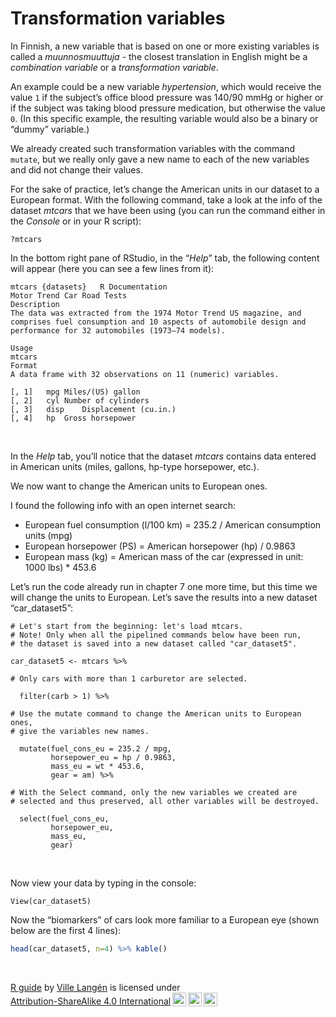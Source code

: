 # Transformation variables

In Finnish, a new variable that is based on one or more existing variables is called a *muunnosmuuttuja* - the closest translation in English might be a *combination variable* or a *transformation variable*.

An example could be a new variable *hypertension*, which would receive the value ```1``` if the subject's office blood pressure was 140/90 mmHg or higher or if the subject was taking blood pressure medication, but otherwise the value ```0```. (In this specific example, the resulting variable would also be a binary or "dummy" variable.)

We already created such transformation variables with the command ```mutate```, but we really only gave a new name to each of the new variables and did not change their values.

For the sake of practice, let's change the American units in our dataset to a European format. With the following command, take a look at the info of the dataset *mtcars* that we have been using (you can run the command either in the *Console* or in your R script):

``` ?mtcars ```

In the bottom right pane of RStudio, in the "*Help*" tab, the following content will appear (here you can see a few lines from it):

```
mtcars {datasets}	R Documentation
Motor Trend Car Road Tests
Description
The data was extracted from the 1974 Motor Trend US magazine, and comprises fuel consumption and 10 aspects of automobile design and performance for 32 automobiles (1973–74 models).

Usage
mtcars
Format
A data frame with 32 observations on 11 (numeric) variables.

[, 1]	mpg	Miles/(US) gallon
[, 2]	cyl	Number of cylinders
[, 3]	disp	Displacement (cu.in.)
[, 4]	hp	Gross horsepower
```

<br>

In the *Help* tab, you'll notice that the dataset *mtcars* contains data entered in American units (miles, gallons, hp-type horsepower, etc.).

We now want to change the American units to European ones.

I found the following info with an open internet search:

- European fuel consumption (l/100 km) = 235.2 / American consumption units (mpg)
- European horsepower (PS) = American horsepower (hp) / 0.9863
- European mass (kg) = American mass of the car (expressed in unit: 1000 lbs) * 453.6

Let's run the code already run in chapter 7 one more time, but this time we will change the units to European. Let's save the results into a new dataset "car_dataset5":


```
# Let's start from the beginning: let's load mtcars.
# Note! Only when all the pipelined commands below have been run,
# the dataset is saved into a new dataset called "car_dataset5".

car_dataset5 <- mtcars %>%
  
# Only cars with more than 1 carburetor are selected.

  filter(carb > 1) %>%
  
# Use the mutate command to change the American units to European ones,
# give the variables new names.

  mutate(fuel_cons_eu = 235.2 / mpg,
         horsepower_eu = hp / 0.9863,
         mass_eu = wt * 453.6,
         gear = am) %>%

# With the Select command, only the new variables we created are
# selected and thus preserved, all other variables will be destroyed.

  select(fuel_cons_eu,
         horsepower_eu,
         mass_eu,
         gear)
```

<br>

Now view your data by typing in the console:

``` View(car_dataset5) ```

Now the "biomarkers" of cars look more familiar to a European eye (shown below are the first 4 lines):

 


```r

head(car_dataset5, n=4) %>% kable()

```

<br>
<p xmlns:cc="http://creativecommons.org/ns#" xmlns:dct="http://purl.org/dc/terms/"><a property="dct:title" rel="cc:attributionURL" href="https://vldesign.kapsi.fi/r-guide-in-english/">R guide</a> by <a rel="cc:attributionURL dct:creator" property="cc:attributionName" href="http://www.linkedin.com/in/ville-langen">Ville Langén</a> is licensed under <a href="http://creativecommons.org/licenses/by-sa/4.0/?ref=chooser-v1" target="_blank" rel="license noopener noreferrer" style="display:inline-block;">Attribution-ShareAlike 4.0 International<img style="height:22px!important;margin-left:3px;vertical-align:text-bottom;" src="https://mirrors.creativecommons.org/presskit/icons/cc.svg?ref=chooser-v1"><img style="height:22px!important;margin-left:3px;vertical-align:text-bottom;" src="https://mirrors.creativecommons.org/presskit/icons/by.svg?ref=chooser-v1"><img style="height:22px!important;margin-left:3px;vertical-align:text-bottom;" src="https://mirrors.creativecommons.org/presskit/icons/sa.svg?ref=chooser-v1"></a></p>